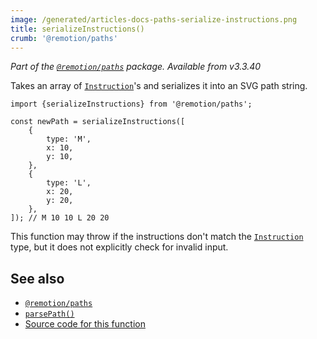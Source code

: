 ```yaml
---
image: /generated/articles-docs-paths-serialize-instructions.png
title: serializeInstructions()
crumb: '@remotion/paths'
---
```


_Part of the [`@remotion/paths`](/docs/paths) package. Available from v3.3.40_

Takes an array of [`Instruction`](/docs/paths/parse-path)'s and serializes it into an SVG path string.

```tsx twoslash title="serialize-instructions.ts"
import {serializeInstructions} from '@remotion/paths';

const newPath = serializeInstructions([
	{
		type: 'M',
		x: 10,
		y: 10,
	},
	{
		type: 'L',
		x: 20,
		y: 20,
	},
]); // M 10 10 L 20 20
```

This function may throw if the instructions don't match the [`Instruction`](/docs/paths/parse-path) type, but it does not explicitly check for invalid input.

## See also

- [`@remotion/paths`](/docs/paths)
- [`parsePath()`](/docs/paths/parse-path)
- [Source code for this function](https://github.com/remotion-dev/remotion/blob/main/packages/paths/src/serialize-instructions.ts)
